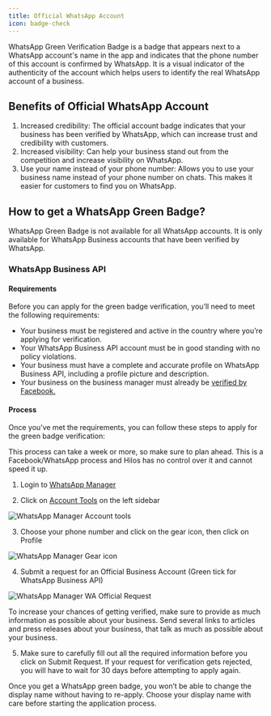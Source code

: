```yaml
---
title: Official WhatsApp Account
icon: badge-check
---
```


WhatsApp Green Verification Badge is a badge that appears next to a WhatsApp account's name in the app and indicates that the phone number of this account is confirmed by WhatsApp. It is a visual indicator of the authenticity of the account which helps users to identify the real WhatsApp account of a business.

## Benefits of Official WhatsApp Account

1. Increased credibility: The official account badge indicates that your business has been verified by WhatsApp, which can increase trust and credibility with customers.
2. Increased visibility: Can help your business stand out from the competition and increase visibility on WhatsApp.
3. Use your name instead of your phone number: Allows you to use your business name instead of your phone number on chats. This makes it easier for customers to find you on WhatsApp.

## How to get a WhatsApp Green Badge?

WhatsApp Green Badge is not available for all WhatsApp accounts. It is only available for WhatsApp Business accounts that have been verified by WhatsApp.

### WhatsApp Business API

#### Requirements

Before you can apply for the green badge verification, you’ll need to meet the following requirements:

- Your business must be registered and active in the country where you’re applying for verification.
- Your WhatsApp Business API account must be in good standing with no policy violations.
- Your business must have a complete and accurate profile on WhatsApp Business API, including a profile picture and description.
- Your business on the business manager must already be [verified by Facebook.](/docs/unlisted/business-verification)

#### Process

Once you’ve met the requirements, you can follow these steps to apply for the green badge verification:

<Warning>
This process can take a week or more, so make sure to plan ahead. This is a Facebook/WhatsApp process and Hilos has no control over it and cannot speed it up.
</Warning>

1. Login to [WhatsApp Manager](https://business.facebook.com/wa/manage/home/)

2. Click on [Account Tools](https://business.facebook.com/wa/manage/phone-numbers/) on the left sidebar

![WhatsApp Manager Account tools](https://hilos-media.s3.us-east-2.amazonaws.com/documentation/userdocs/how-whatsapp-works/green-checkmark/manager-sidebar.png)

3. Choose your phone number and click on the gear icon, then click on Profile

![WhatsApp Manager Gear icon](https://hilos-media.s3.us-east-2.amazonaws.com/documentation/userdocs/how-whatsapp-works/green-checkmark/gear-icon.jpeg)

4. Submit a request for an Official Business Account (Green tick for WhatsApp Business API)

![WhatsApp Manager WA Official Request](https://hilos-media.s3.us-east-2.amazonaws.com/documentation/userdocs/how-whatsapp-works/green-checkmark/verification.jpeg)

<Tip>
  To increase your chances of getting verified, make sure to provide as much information as possible about your business. Send several links to articles and press releases about your business, that talk as much as possible about your business.
</Tip>

5. Make sure to carefully fill out all the required information before you click on Submit Request. If your request for verification gets rejected, you will have to wait for 30 days before attempting to apply again.

<Warning>
  Once you get a WhatsApp green badge, you won’t be able to change the display name without having to re-apply. Choose your display name with care before starting the application process.
</Warning>
